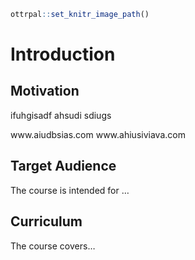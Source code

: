 
```r
ottrpal::set_knitr_image_path()
```

# Introduction


## Motivation

ifuhgisadf
ahsudi
sdiugs

www.aiudbsias.com
www.ahiusiviava.com

## Target Audience  

The course is intended for ...

## Curriculum  

The course covers...
